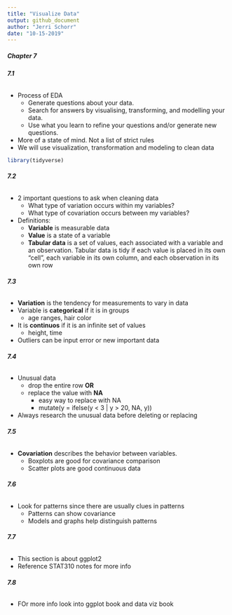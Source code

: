 ```yaml
---
title: "Visualize Data"
output: github_document
author: "Jerri Schorr"
date: "10-15-2019"
---
```

##### **Chapter 7**

###### **7.1**

* Process of EDA
    + Generate questions about your data.
    + Search for answers by visualising, transforming, and modelling your data.
    + Use what you learn to refine your questions and/or generate new questions.
    
* More of a state of mind. Not a list of strict rules
* We will use visualization, transformation and modeling to clean data
```r
library(tidyverse)
```

###### **7.2**

* 2 important questions to ask when cleaning data
    + What type of variation occurs within my variables?
    + What type of covariation occurs between my variables?
    
* Definitions:
    + **Variable** is measurable data
    + **Value** is a state of a variable
    + **Tabular data** is a set of values, each associated with a variable and an observation. Tabular data is tidy if each value is placed in its own “cell”, each variable in its own column, and each observation in its own row
    
###### **7.3**

* **Variation** is the tendency for measurements to vary in data
* Variable is **categorical** if it is in groups
    + age ranges, hair color
* It is **continuos** if it is an infinite set of values
    + height, time
* Outliers can be input error or new important data

###### **7.4**

* Unusual data
    + drop the entire row **OR**
    + replace the value with **NA**
        + easy way to replace with NA
        + mutate(y = ifelse(y < 3 | y > 20, NA, y))
        
* Always research the unusual data before deleting or replacing

###### **7.5** 

* **Covariation** describes the behavior between variables.
    + Boxplots are good for covariance comparison
    + Scatter plots are good continuous data

###### **7.6**

* Look for patterns since there are usually clues in patterns
    + Patterns can show covariance
    + Models and graphs help distinguish patterns

###### **7.7**

* This section is about ggplot2
* Reference STAT310 notes for more info

###### **7.8**

* FOr more info look into ggplot book and data viz book
    
